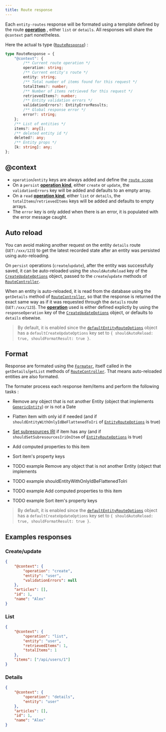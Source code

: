 ```yaml
---
title: Route response
---
```


Each `entity-routes` response will be formated using a template defined by the route
[**operation**](/entity-routes/operations/) , either `list` or `details`. All responses will share the `@context` part
nonetheless.

Here the actual ts type ([`RouteResponse`](/definitions#routeresponse)) :

```ts
type RouteResponse = {
    "@context": {
        /** Current route operation */
        operation: string;
        /** Current entity's route */
        entity: string;
        /** Total number of items found for this request */
        totalItems?: number;
        /** Number of items retrieved for this request */
        retrievedItems?: number;
        /** Entity validation errors */
        validationErrors?: EntityErrorResults;
        /** Global response error */
        error?: string;
    };
    /** List of entities */
    items?: any[];
    /** deleted entity id */
    deleted?: any;
    /** Entity props */
    [k: string]: any;
};
```

## @context

-   `operation`/`entity` keys are always added and define the [`route scope`](/entity-routes/route-scope/)
-   On a `persist` [**operation kind**](/entity-routes/groups/introduction#operation-kind), either `create` or `update`,
    the `validationErrors` key will be added and defaults to an empty array.
-   On a `read` [**operation kind**](/entity-routes/groups/introduction#operation-kind), either `list` or `details`, the
    `totalItems`/`retrievedItems` keys will be added and defaults to empty arrays.
-   The `error` key is only added when there is an error, it is populated with the error message caught.

## Auto reload

You can avoid making another request on the entity `details` route (`GET:/xxx/123`) to get the latest recorded state
after an entity was persisted using auto-reloading.

On `persist` operations (`create`/`update`), after the entity was successfully saved, it can be auto-reloaded using the
`shouldAutoReload` key of the [`CreateUpdateOptions`](/definitions#createupdateoptions) object, passed to the
`create`/`update` methods of [`RouteController`](/definitions/classes/routecontroller).

When an entity is auto-reloaded, it is read from the database using the `getDetails` method of
[`RouteController`](/definitions/classes/routecontroller), so that the response is returned the exact same way as if it
was requested through the `details` route (`GET:/xxx/123`). The [**operation**](/entity-routes/operations/) used is
either defined explictly by using the `responseOperation` key of the
[`CreateUpdateOptions`](/definitions#createupdateoptions) object, or defaults to `details` elsewise.

> By default, it is enabled since the [`defaultEntityRouteOptions`](/definitions#const-defaultentityrouteoptions) object
> has a `defaultCreateUpdateOptions` key set to `{ shouldAutoReload: true, shouldFormatResult: true }`.

## Format

Response are formated using the [`Formater`](/definitions/classes/formater), itself called in the `getDetails`/`getList`
methods of [`RouteController`](/definitions/classes/routecontroller). That means auto-reloaded entities are also
formated.

The formater process each response item/items and perform the following tasks :

-   Remove any object that is not another Entity (object that implements
    [`GenericEntity`](/definitions/interfaces/genericentity)) or is not a Date
-   Flatten item with only id if needed (and if `shouldEntityWithOnlyIdBeFlattenedToIri` of
    [`EntityRouteOptions`](/definitions#entityrouteoptions) is true)
-   [Set subresources IRI](/entity-routes/subresources#format-in-response) if item has any (and if
    `shouldSetSubresourcesIriOnItem` of [`EntityRouteOptions`](/definitions#entityrouteoptions) is true)
-   Add computed properties to this item
-   Sort item's property keys

-   TODO example Remove any object that is not another Entity (object that implements
-   TODO example shouldEntityWithOnlyIdBeFlattenedToIri
-   TODO example Add computed properties to this item
-   TODO example Sort item's property keys

> By default, it is enabled since the [`defaultEntityRouteOptions`](/definitions#const-defaultentityrouteoptions) object
> has a `defaultCreateUpdateOptions` key set to `{ shouldAutoReload: true, shouldFormatResult: true }`.

## Examples responses

### Create/update

```json bottomLeft="POST:/users/"
{
    "@context": {
        "operation": "create",
        "entity": "user",
        "validationErrors": null
    },
    "articles": [],
    "id": 1,
    "name": "Alex"
}
```

### List

```json bottomLeft="GET:/users/"
{
    "@context": {
        "operation": "list",
        "entity": "user",
        "retrievedItems": 1,
        "totalItems": 1
    },
    "items": ["/api/users/1"]
}
```

### Details

```json bottomLeft="GET:/users/1"
{
    "@context": {
        "operation": "details",
        "entity": "user"
    },
    "articles": [],
    "id": 1,
    "name": "Alex"
}
```
